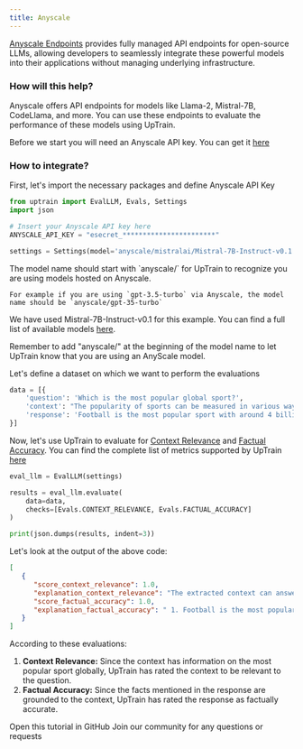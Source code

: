 ```yaml
---
title: Anyscale
---
```

[Anyscale Endpoints](https://www.anyscale.com/) provides fully managed API endpoints for open-source LLMs, allowing developers to seamlessly integrate these powerful models into their applications without managing underlying infrastructure.

### How will this help?

Anyscale offers API endpoints for models like Llama-2, Mistral-7B, CodeLlama, and more.
You can use these endpoints to evaluate the performance of these models using UpTrain.

Before we start you will need an Anyscale API key. You can get it [here](https://app.endpoints.anyscale.com/credentials)

### How to integrate?

First, let's import the necessary packages and define Anyscale API Key

```python
from uptrain import EvalLLM, Evals, Settings
import json

# Insert your Anyscale API key here
ANYSCALE_API_KEY = "esecret_***********************"  

settings = Settings(model='anyscale/mistralai/Mistral-7B-Instruct-v0.1', anyscale_api_key=ANYSCALE_API_KEY)
```
<Note>
    The model name should start with `anyscale/` for UpTrain to recognize you are using models hosted on Anyscale.
    
    For example if you are using `gpt-3.5-turbo` via Anyscale, the model name should be `anyscale/gpt-35-turbo`
</Note>

We have used Mistral-7B-Instruct-v0.1 for this example. You can find a full list of available models [here](https://docs.endpoints.anyscale.com/category/supported-models).

<Info>Remember to add "anyscale/" at the beginning of the model name to let UpTrain know that you are using an AnyScale model.</Info>

Let's define a dataset on which we want to perform the evaluations

```python
data = [{
    'question': 'Which is the most popular global sport?',
    'context': "The popularity of sports can be measured in various ways, including TV viewership, social media presence, number of participants, and economic impact. Football is undoubtedly the world's most popular sport with major events like the FIFA World Cup and sports personalities like Ronaldo and Messi, drawing a followership of more than 4 billion people. Cricket is particularly popular in countries like India, Pakistan, Australia, and England. The ICC Cricket World Cup and Indian Premier League (IPL) have substantial viewership. The NBA has made basketball popular worldwide, especially in countries like the USA, Canada, China, and the Philippines. Major tennis tournaments like Wimbledon, the US Open, French Open, and Australian Open have large global audiences. Players like Roger Federer, Serena Williams, and Rafael Nadal have boosted the sport's popularity. Field Hockey is very popular in countries like India, Netherlands, and Australia. It has a considerable following in many parts of the world.",
    'response': 'Football is the most popular sport with around 4 billion followers worldwide'
}]
```

Now, let's use UpTrain to evaluate for [Context Relevance](/predefined-evaluations/context-awareness/context-relevance) and [Factual Accuracy](/predefined-evaluations/context-awareness/factual-accuracy). 
You can find the complete list of metrics supported by UpTrain [here](/predefined-evaluations)

```python
eval_llm = EvalLLM(settings)

results = eval_llm.evaluate(
    data=data,
    checks=[Evals.CONTEXT_RELEVANCE, Evals.FACTUAL_ACCURACY]
)

print(json.dumps(results, indent=3))
```

Let's look at the output of the above code:

```json
[
   {
      "score_context_relevance": 1.0,
      "explanation_context_relevance": "The extracted context can answer the given user query completely. The context mentions that football is undoubtedly the world's most popular sport, with major events like the FIFA World Cup and sports personalities like Ronaldo and Messi drawing a followership of more than 4 billion people. The context also provides data and statistics to support this claim, such as the number of TV viewers and social media followers for these events and personalities. Furthermore, the context mentions that cricket is particularly popular in countries like India, Pakistan, Australia, and England, and the NBA has made basketball popular worldwide. However, it doesn't provide any data or statistics to determine the global popularity of these sports or compare them with football.",
      "score_factual_accuracy": 1.0,
      "explanation_factual_accuracy": " 1. Football is the most popular sport.\nReasoning for yes: The context explicitly states that football is the world's most popular sport.\nReasoning for no: No arguments.\nJudgement: yes. as the context explicitly supports the fact.\n2. Around 4 billion people follow football worldwide.\nReasoning for yes: The context states that football has a followership of more than 4 billion people.\nReasoning for no: No arguments.\nJudgement: yes. as the context explicitly supports the fact.\n"
   }
]
```

According to these evaluations:
1. **Context Relevance:** Since the context has information on the most popular sport globally, UpTrain has rated the context to be relevant to the question.
2. **Factual Accuracy:** Since the facts mentioned in the response are grounded to the context, UpTrain has rated the response as factually accurate. 

<CardGroup cols={2}>
  <Card
    title="Tutorial"
    href="https://github.com/uptrain-ai/uptrain/blob/main/examples/integrations/llm_providers/anyscale.ipynb"
    icon="github"
    color="#808080"
  >
    Open this tutorial in GitHub
  </Card>
  <Card
    title="Have Questions?"
    href="https://join.slack.com/t/uptraincommunity/shared_invite/zt-1yih3aojn-CEoR_gAh6PDSknhFmuaJeg"
    icon="slack"
    color="#808080"
  >
    Join our community for any questions or requests
  </Card>
</CardGroup>

